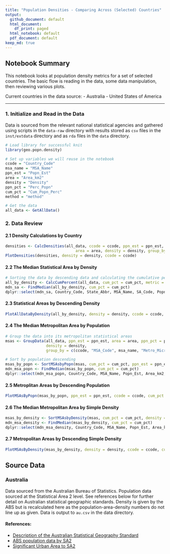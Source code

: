 ```yaml
---
title: "Population Densities - Comparing Across (Selected) Countries"
output:
  github_document: default
  html_document:
    df_print: paged
  html_notebook: default
  pdf_document: default
keep_md: true
---
```


## Notebook Summary 
This notebook looks at population density metrics for a set of selected countries.
The basic flow is reading in the data, some data manipulation, then reviewing
various plots.

Current countries in the data source:
- Australia
- United States of America

---
  
### 1. Initialize and Read in the Data
Data is sourced from the relevant national statistical agencies and gathered
using scripts in the `data-raw` directory with results stored as `csv` files in
the `inst/extdata` directory and as `rda` files in the `data` directory.

```r
# Load library for successful knit
library(geo.popn.density)

# Set up variables we will reuse in the notebook
ccode = "Country_Code"
msa_name = "MSA_Name"
ppn_est = "Popn_Est"
area = "Area_km2"
density = "Density"
ppn_pct = "Perc_Popn"
cum_pct = "Cum_Popn_Perc"
method = "method"

# Get the data
all_data <- GetAllData()
```

### 2. Data Review
#### 2.1 Density Calculations by Country
```r
densities <- CalcDensities(all_data, ccode = ccode, ppn_est = ppn_est,
                               area = area, density = density, group_by = ccode)
PlotDensities(densities, density = density, ccode = ccode)
```

#### 2.2 The Median Statistical Area by Density
```r
# Sorting the data by descending data and calculating the cumulative percentage population to find the median
all_by_density <- CalcCumPercent(all_data, cum_pct = cum_pct, metric = ppn_est, sort_by = density, group_by = ccode)
mdn_sa <- FindMedian(all_by_density, cum_pct = cum_pct)
dplyr::select(mdn_sa, Country_Code, State_Abbr, MSA_Name, SA_Code, Popn_Est, Area_km2, Density, Cum_Popn_Perc)
```

#### 2.3 Statistical Areas by Descending Density
```r
PlotAllDataByDensity(all_by_density, density = density, ccode = ccode, cum_pct = cum_pct)
```

#### 2.4 The Median Metropolitan Area by Population
```r
# Group the data into its metropolitan statistical areas
msas <- GroupData(all_data, ppn_est = ppn_est, area = area, ppn_pct = ppn_pct,
                  density = density,
                  group_by = c(ccode, "MSA_Code", msa_name, "Metro_Micro"))

# Sort by population descending
msas_by_popn <- SortMSAsbyPopn(msas, cum_pct = cum_pct, ppn_est = ppn_est, ppn_pct = ppn_pct, msa_name = msa_name, group_by = ccode)
mdn_msa_popn <- FindMedian(msas_by_popn, cum_pct = cum_pct)
dplyr::select(mdn_msa_popn, Country_Code, MSA_Name, Popn_Est, Area_km2, Density, Cum_Popn_Perc)
```

#### 2.5 Metroplitan Areas by Descending Population
```r
PlotMSAsByPopn(msas_by_popn, ppn_est = ppn_est, ccode = ccode, cum_pct = cum_pct)
```

#### 2.6 The Median Metropolitan Area by Simple Density
```r
msas_by_density <- SortMSAsbyDensity(msas, cum_pct = cum_pct, density = density, ppn_pct = ppn_pct, group_by = ccode)
mdn_msa_density <- FindMedian(msas_by_density, cum_pct = cum_pct)
dplyr::select(mdn_msa_density, Country_Code, MSA_Name, Popn_Est, Area_km2, Density, Cum_Popn_Perc)
```

#### 2.7 Metropolitan Areas by Descending Simple Density
```r
PlotMSAsByDensity(msas_by_density, density = density, ccode = ccode, cum_pct = cum_pct)
```

## Source Data
### Australia
Data sourced from the Australian Bureau of Statistics. Population data sourced
at the Statistical Area 2 level. See references below for further detail on
Australian statistical geographic standards. Density is given by the ABS but
is recalculated here as the population-area-density numbers do not line up as
given. Data is output to `au.csv` in the data directory.

#### References:
* [Description of the Australian Statistical Geography Standard](https://www.abs.gov.au/statistics/standards/australian-statistical-geography-standard-asgs-edition-3/jul2021-jun2026#asgs-diagram)
* [ABS population data by SA2](https://www.abs.gov.au/statistics/people/population/regional-population/2020-21#data-download)
* [Significant Urban Area to SA2](https://www.abs.gov.au/AUSSTATS/abs@.nsf/DetailsPage/1270.0.55.004July%202016?OpenDocument)


